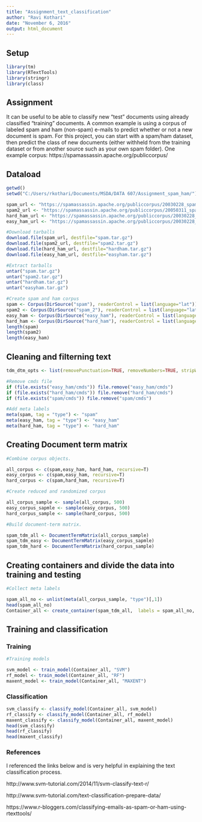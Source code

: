 ```yaml
---
title: "Assignment_text_classification"
author: "Ravi Kothari"
date: "November 6, 2016"
output: html_document
---
```

## Setup

```r
library(tm)
library(RTextTools)
library(stringr)
library(class)
```

## Assignment

It can be useful to be able to classify new "test" documents using already classified "training" documents. A common example is using a corpus of labeled spam and ham (non-spam) e-mails to predict whether or not a new document is spam.
For this project, you can start with a spam/ham dataset, then predict the class of new documents (either withheld from the training dataset or from another source such as your own spam folder). One example corpus: https://spamassassin.apache.org/publiccorpus/

## Dataload

```r
getwd()
setwd("C:/Users/rkothari/Documents/MSDA/DATA 607/Assignment_spam_ham/")

spam_url <- "https://spamassassin.apache.org/publiccorpus/20030228_spam.tar.bz2"
spam2_url <- "https://spamassassin.apache.org/publiccorpus/20050311_spam_2.tar.bz2"
hard_ham_url <- "https://spamassassin.apache.org/publiccorpus/20030228_hard_ham.tar.bz2"
easy_ham_url <- "https://spamassassin.apache.org/publiccorpus/20030228_easy_ham.tar.bz2"

#Download tarballs
download.file(spam_url, destfile="spam.tar.gz")
download.file(spam2_url, destfile="spam2.tar.gz")
download.file(hard_ham_url, destfile="hardham.tar.gz")
download.file(easy_ham_url, destfile="easyham.tar.gz")

#Extract tarballs
untar("spam.tar.gz")
untar("spam2.tar.gz")
untar("hardham.tar.gz")
untar("easyham.tar.gz")

#Create spam and ham corpus
spam <- Corpus(DirSource("spam"), readerControl = list(language="lat"))
spam2 <- Corpus(DirSource("spam_2"), readerControl = list(language="lat"))
easy_ham <- Corpus(DirSource("easy_ham"), readerControl = list(language="lat"))
hard_ham <- Corpus(DirSource("hard_ham"), readerControl = list(language="lat"))
length(spam)
length(spam2)
length(easy_ham)
```

## Cleaning and filterning text


```r

tdm_dtm_opts <- list(removePunctuation=TRUE, removeNumbers=TRUE, stripWhitespace=TRUE, tolower=TRUE, stopwords=TRUE, minWordLength = 2)

#Remove cmds file
if (file.exists("easy_ham/cmds")) file.remove("easy_ham/cmds")
if (file.exists("hard_ham/cmds")) file.remove("hard_ham/cmds")
if (file.exists("spam/cmds")) file.remove("spam/cmds")

#Add meta labels
meta(spam, tag = "type") <- "spam"
meta(easy_ham, tag = "type") <- "easy_ham"
meta(hard_ham, tag = "type") <- "hard_ham"
```

## Creating Document term matrix

```r
#Combine corpus objects.

all_corpus <- c(spam,easy_ham, hard_ham, recursive=T)
easy_corpus <- c(spam,easy_ham, recursive=T)
hard_corpus <- c(spam,hard_ham, recursive=T)

#Create reduced and randomized corpus

all_corpus_sample <- sample(all_corpus, 500)
easy_corpus_sapmle <- sample(easy_corpus, 500)
hard_corpus_sample <- sample(hard_corpus, 500)

#Build document-term matrix. 

spam_tdm_all <- DocumentTermMatrix(all_corpus_sample)
spam_tdm_easy <- DocumentTermMatrix(easy_corpus_sapmle)
spam_tdm_hard <- DocumentTermMatrix(hard_corpus_sample)

```


## Creating containers and divide the data into training and testing

```r

#Collect meta labels

spam_all_no <- unlist(meta(all_corpus_sample, "type")[,1])
head(spam_all_no)
Container_all <- create_container(spam_tdm_all,  labels = spam_all_no, trainSize = 1:250, testSize = 251:length(spam_all_no), virgin = FALSE)
```

## Training and classification

### Training

```r

#Training models

svm_model <- train_model(Container_all, "SVM")
rf_model <- train_model(Container_all, "RF")
maxent_model <- train_model(Container_all, "MAXENT")

```

### Classification

```r

svm_classify <- classify_model(Container_all, svm_model)
rf_classify <- classify_model(Container_all, rf_model)
maxent_classify <- classify_model(Container_all, maxent_model)
head(svm_classify)
head(rf_classify)
head(maxent_classify)

```

### References

I referenced the links below and is very helpful in explaining the text classification process.

http://www.svm-tutorial.com/2014/11/svm-classify-text-r/

http://www.svm-tutorial.com/text-classification-prepare-data/

https://www.r-bloggers.com/classifying-emails-as-spam-or-ham-using-rtexttools/
